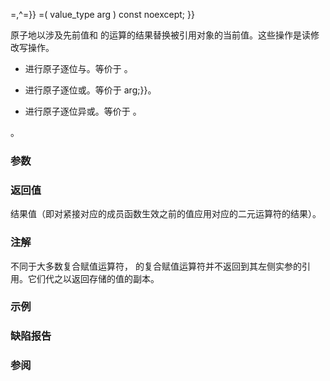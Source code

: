 {{cpp/atomic/atomic_ref/title|1=operator&amp;=,{{!}}=,^=}}
{{cpp/atomic/atomic_ref/navbar}}
{{dcl begin}}
{{dcl h|仅当 {{tt|T}} 为 ''cv'' {{c/core|bool}} 以外的整数类型时提供}}
{{dcl|num=1|since=c++20|1=
value_type operator&amp;=( value_type arg ) const noexcept;
}}
{{dcl|num=2|since=c++20|1=
value_type operator{{!}}=( value_type arg ) const noexcept;
}}
{{dcl|num=3|since=c++20|1=
value_type operator^=( value_type arg ) const noexcept;
}}
{{dcl end}}

原子地以涉及先前值和 {{c|arg}} 的运算的结果替换被引用对象的当前值。这些操作是读修改写操作。
* {{c/core|1=operator&amp;=}} 进行原子逐位与。等价于 {{c|return fetch_and(arg) &amp; arg;}}。
* {{c/core|1=operator!=}} 进行原子逐位或。等价于 {{c|return fetch_or(arg) {{!}} arg;}}。
* {{c/core|1=operator^=}} 进行原子逐位异或。等价于 {{c|return fetch_xor(arg) ^ arg;}}。

{{cpp/enable if|plural=yes| {{c/core|std::is_const_v&lt;T&gt;}} 是 {{c|false}} }}。

===参数===
{{par begin}}
{{par|arg|算术运算的实参}}
{{par end}}

===返回值===
结果值（即对紧接对应的成员函数生效之前的值应用对应的二元运算符的结果）。

===注解===
不同于大多数复合赋值运算符，{{tt|atomic_ref}} 的复合赋值运算符并不返回到其左侧实参的引用。它们代之以返回存储的值的副本。

===示例===
{{example}}

===缺陷报告===
{{dr list begin}}
{{dr list item|wg=lwg|dr=3508|paper=P3323R1|std=C++20|before=复合赋值运算符对 {{c/core|const T}} 无意义|after=受约束以仅接受非 const 的 {{tt|T}}}}
{{dr list end}}

===参阅===
{{dsc begin}}
{{dsc inc|cpp/atomic/atomic_ref/dsc fetch_and}}
{{dsc inc|cpp/atomic/atomic_ref/dsc fetch_or}}
{{dsc inc|cpp/atomic/atomic_ref/dsc fetch_xor}}
{{dsc inc|cpp/atomic/atomic_ref/dsc operator arith}}
{{dsc inc|cpp/atomic/atomic_ref/dsc operator arith2}}
{{dsc end}}

{{langlinks|en|es|ja}}